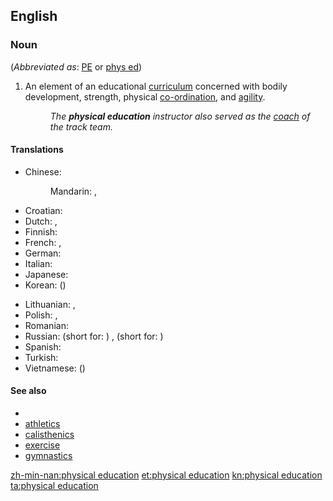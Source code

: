 ==English==

===Noun===
{{en-noun|sg=[[physical]] [[education]]|-}} (''Abbreviated as'': [[PE]] or [[phys ed]])

# An element of an educational [[curriculum]] concerned with bodily development, strength, physical [[co-ordination]], and [[agility]].
#: ''The '''physical education''' instructor also served as the [[coach]] of the track team.''

====Translations====
{{trans-top|curriculum component}}
* Chinese:
*: Mandarin: {{t|zh|體育|sc=Hani}}, {{t|zh|体育|tr=tǐyù|sc=Hani}}
* Croatian: {{t|hr|tjelesni odgoj|m|alt=tjȅlesnī òdgoj}}
* Dutch: {{t|nl|lichamelijke opvoeding|f}}, {{t|nl|gymles|f}}
* Finnish: {{t|fi|liikunta}}
* French: {{t|fr|éducation physique|f}}, {{t|fr|gymnastique|f}}
* German: {{t|de|Sportunterricht|m}}
* Italian: {{t|it|educazione fisica}}
* Japanese: {{t|ja|体育|tr=たいいく, taiiku|sc=Jpan}}
* Korean: {{t+|ko|체육|tr=cheyuk|sc=Hang}} ({{t|ko|體育|sc=Kore}})
{{trans-mid}}
* Lithuanian: {{t|lt|kūno kultūra|f}}, {{qualifier|more common in casual conversations}} {{t|lt|fizinis|m}}
* Polish: {{t|pl|wychowanie fizyczne|n}}, {{t|pl|w-f|m}}
* Romanian: {{t|ro|educație fizică|f}}
* Russian: {{t|ru|физвоспитание|n|tr=fizvospitánije|sc=Cyrl}} (short for: {{t|ru|физическое воспитание|n|tr=fizíčeskoje vospitánije|sc=Cyrl}}) {{qualifier|generic}}, {{t|ru|физкультура|f|tr=fizkul'túra|sc=Cyrl}} (short for:  {{t|ru|физическая культура|f|tr=fizíčeskaja kul'túra|sc=Cyrl}}) {{qualifier|subject at school}}
* Spanish: {{t|es|educación física}}
* Turkish: {{t|tr|beden eğitimi}}
* Vietnamese: {{t|vi|thể dục}} ({{t|vi|體育}})
{{trans-bottom}}

====See also====
* {{pedialite}}
* [[athletics]]
* [[calisthenics]]
* [[exercise]]
* [[gymnastics]]

[[zh-min-nan:physical education]]
[[et:physical education]]
[[kn:physical education]]
[[ta:physical education]]
